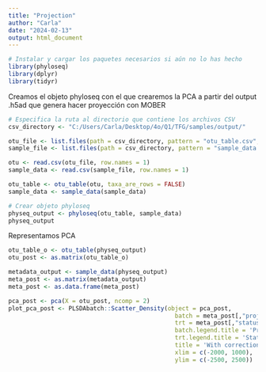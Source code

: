 ```yaml
---
title: "Projection"
author: "Carla"
date: "2024-02-13"
output: html_document
---
```


```r
# Instalar y cargar los paquetes necesarios si aún no lo has hecho
library(phyloseq)
library(dplyr)
library(tidyr)
```

Creamos el objeto phyloseq con el que crearemos la PCA a partir del output .h5ad que genera hacer proyección con MOBER 

```r
# Especifica la ruta al directorio que contiene los archivos CSV
csv_directory <- "C:/Users/Carla/Desktop/4o/Q1/TFG/samples/output/"

otu_file <- list.files(path = csv_directory, pattern = "otu_table.csv", full.names = TRUE)
sample_file <- list.files(path = csv_directory, pattern = "sample_data.csv", full.names = TRUE)

otu <- read.csv(otu_file, row.names = 1)
sample_data <- read.csv(sample_file, row.names = 1)

otu_table <- otu_table(otu, taxa_are_rows = FALSE)
sample_data <- sample_data(sample_data)

# Crear objeto phyloseq
physeq_output <- phyloseq(otu_table, sample_data)
physeq_output
```

Representamos PCA

```r
otu_table_o <- otu_table(physeq_output)
otu_post <- as.matrix(otu_table_o)

metadata_output <- sample_data(physeq_output)
meta_post <- as.matrix(metadata_output)
meta_post <- as.data.frame(meta_post)

pca_post <- pca(X = otu_post, ncomp = 2)
plot_pca_post <- PLSDAbatch::Scatter_Density(object = pca_post,
                                               batch = meta_post[,"project"],
                                               trt = meta_post[,"status"],
                                               batch.legend.title = 'Project',
                                               trt.legend.title = 'Status',
                                               title = 'With correction',
                                               xlim = c(-2000, 1000), 
                                               ylim = c(-2500, 2500))
```

